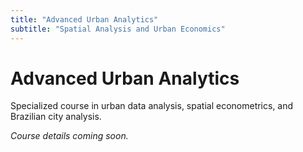 ```yaml
---
title: "Advanced Urban Analytics"
subtitle: "Spatial Analysis and Urban Economics"
---
```


# Advanced Urban Analytics

Specialized course in urban data analysis, spatial econometrics, and Brazilian city analysis.

*Course details coming soon.*